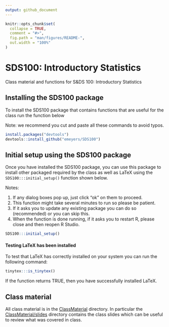 ---
output: github_document
---

<!-- README.md is generated from README.Rmd. Please edit that file -->

```{r, include = FALSE}
knitr::opts_chunk$set(
  collapse = TRUE,
  comment = "#>",
  fig.path = "man/figures/README-",
  out.width = "100%"
)
```
# SDS100: Introductory Statistics

<!-- badges: start -->
<!-- badges: end -->


Class material and functions for S&DS 100: Introductory Statistics


## Installing the SDS100 package

To install the SDS100 package that contains functions that are useful for the
class run the function below 

Note: we recommend you cut and paste all these commands to avoid typos.


```{r gh-installation, eval = FALSE}
install.packages("devtools")
devtools::install_github("emeyers/SDS100")
```


## Initial setup using the SDS100 package

Once you have installed the SDS100 package, you can use this package to install other packaged required by the class as well as LaTeX using the `SDS100:::initial_setup()` function shown below. 

Notes: 

  1. If any dialog boxes pop up, just click "ok" on them to proceed. 
  2. This function might take several minutes to run so please be patient. 
  3. If it asks you to update any existing package you can do so (recommended) or you can skip this.
  4. When the function is done running, if it asks you to restart R, please close and then reopen R Studio. 

```{r, eval=FALSE}
SDS100:::initial_setup()
```


#### Testing LaTeX has been installed 

To test that LaTeX has correctly installed on your system you can run the following command: 

```{r test_tinytex_install}
tinytex:::is_tinytex()
```

If the function returns TRUE, then you have successfully installed LaTeX. 



## Class material

All class material is in the
[ClassMaterial](https://github.com/emeyers/SDS100/tree/master/ClassMaterial)
directory. In particular the
[ClassMaterial/slides](https://github.com/emeyers/SDS100/tree/master/ClassMaterial/slides)
directory contains the class slides which can be useful to review what was
covered in class.




